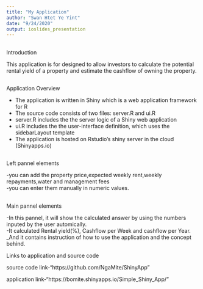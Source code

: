 ```yaml
---
title: "My Application"
author: "Swan Htet Ye Yint"
date: "9/24/2020"
output: ioslides_presentation
---
```


##
Introduction  

This application is for designed to allow investors to calculate the potential rental yield of a property and estimate the cashflow of owning the property.


##
Application Overview  

- The application is written in Shiny which is a web application framework for R
- The source code consists of two files: server.R and ui.R
- server.R includes the the server logic of a Shiny web application
- ui.R includes the the user-interface definition, which uses the sidebarLayout template
- The application is hosted on Rstudio's shiny server in the cloud (Shinyapps.io)  

##
Left pannel elements  

-you can add the property price,expected weekly rent,weekly repayments,water and management fees  
-you can enter them manually in numeric values.  

##
Main pannel elements  

-In this pannel, it will show the calculated answer by using the numbers inputed by the user automically.  
-It calculated Rental yield(%), Cashflow per Week and cashflow per Year.  
_And it contains instruction of how to use the application and the concept behind.  


Links to application and source code  

source code link-"https://github.com/NgaMite/ShinyApp"  

application link-"https://bomite.shinyapps.io/Simple_Shiny_App/"